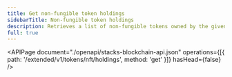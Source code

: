 ```yaml
---
title: Get non-fungible token holdings
sidebarTitle: Non-fungible token holdings
description: Retrieves a list of non-fungible tokens owned by the given principal (STX address or smart contract ID).
full: true
---
```


<APIPage
  document="./openapi/stacks-blockchain-api.json"
  operations={[{ path: '/extended/v1/tokens/nft/holdings', method: 'get' }]}
  hasHead={false}
/>
